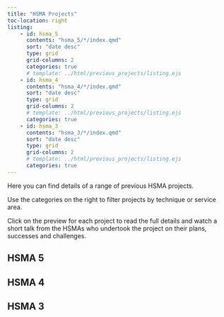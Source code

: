 ```yaml
---
title: "HSMA Projects"
toc-location: right
listing:
    - id: hsma_5
      contents: "hsma_5/*/index.qmd"
      sort: "date desc"
      type: grid
      grid-columns: 2
      categories: true
      # template: ../html/previous_projects/listing.ejs
    - id: hsma_4
      contents: "hsma_4/*/index.qmd"
      sort: "date desc"
      type: grid
      grid-columns: 2
      # template: ../html/previous_projects/listing.ejs
      categories: true
    - id: hsma_3
      contents: "hsma_3/*/index.qmd"
      sort: "date desc"
      type: grid
      grid-columns: 2
      # template: ../html/previous_projects/listing.ejs
      categories: true
---
```


Here you can find details of a range of previous HSMA projects.

Use the categories on the right to filter projects by technique or service area.

Click on the preview for each project to read the full details and watch a short talk from the HSMAs who undertook the project on their plans, successes and challenges.

## HSMA 5

:::{#hsma_5}
:::


## HSMA 4

:::{#hsma_4}
:::

## HSMA 3

:::{#hsma_3}
:::
